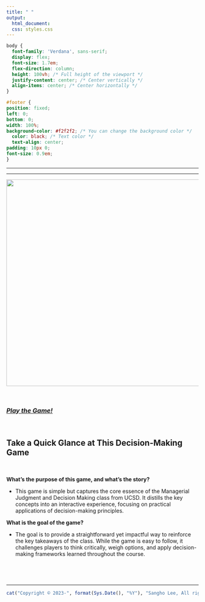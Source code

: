```yaml
---
title: " "
output:
  html_document:
  css: styles.css
---
```


```css
body {
  font-family: 'Verdana', sans-serif;
  display: flex;
  font-size: 1.7em;
  flex-direction: column;
  height: 100vh; /* Full height of the viewport */
  justify-content: center; /* Center vertically */
  align-items: center; /* Center horizontally */
}

#footer {
position: fixed;
left: 0;
bottom: 0;
width: 100%;
background-color: #f2f2f2; /* You can change the background color */
  color: black; /* Text color */
  text-align: center;
padding: 10px 0;
font-size: 0.9em;
}


```

------------------------------------------------------------------------

------------------------------------------------------------------------

![](Photo/decision_making.png){width="540"}

<br>

### [*Play the Game!*](https://business-analytics-slee.shinyapps.io/decision_making_game//)

<br>

## **Take a Quick Glance at This Decision-Making Game**

<br>

**What’s the purpose of this game, and what’s the story?** <br>

-   This game is simple but captures the core essence of the Managerial Judgment and Decision Making class from UCSD. It distills the key concepts into an interactive experience, focusing on practical applications of decision-making principles. <br>

**What is the goal of the game?** <br>

-   The goal is to provide a straightforward yet impactful way to reinforce the key takeaways of the class. While the game is easy to follow, it challenges players to think critically, weigh options, and apply decision-making frameworks learned throughout the course. <br>

## <br> 

------------------------------------------------------------------------

::: {#footer}
```r
cat("Copyright © 2023-", format(Sys.Date(), "%Y"), "Sangho Lee, All rights reserved.")
```
:::
